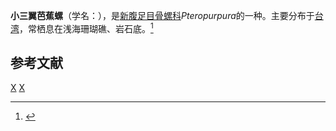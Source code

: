{{Speciesbox
| taxon = Pteropurpura stimpsoni
| binomial_authority = (A. Adams, 1863)
}}
'''小三翼芭蕉螺'''（学名：''{{lang|la|Pteropurpura stimpsoni}}''），是[[新腹足目|新腹足目]][[骨螺科|骨螺科]]''Pteropurpura''的一种。主要分布于[[台湾|台湾]]，常栖息在浅海珊瑚礁、岩石底。<ref>{{cite web|url=http://shell.sinica.edu.tw/chinese/shellbase_detail.php?science_no=3095|title=国际贝库：小三翼芭蕉螺|publisher=台湾贝类资料库|accessdate=2009-08-11|archive-date=2016-03-04|archive-url=https://web.archive.org/web/20160304105008/http://shell.sinica.edu.tw/chinese/shellbase_detail.php?science_no=3095|dead-url=no}}</ref>

== 参考文献 ==
{{reflist}}
{{Taxonbar|from=Q7256902}}

[[Category:骨螺科|X]]
[[Category:_1863年描述的动物|X]]